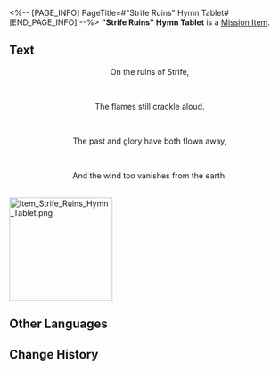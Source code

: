 <%-- [PAGE_INFO]
PageTitle=#"Strife Ruins" Hymn Tablet#
[END_PAGE_INFO] --%>
{{Item Infobox
|id          = 150057
|image       = Item Strife Ruins Hymn Tablet.png{{subst:void|<!--$UPLOAD:<<SpriteOutput/ItemFigures/150057.png>-<Item Strife Ruins Hymn Tablet.png>-<Item Icons>>-->}}
|type        = Mission Item
|invCategory = Missions
|rarity      = 3
|effect      = 
|description = A tablet inscribed with hymns and other writings, prophesying towards the end. It is said that within these fragments lies a secret so profound that it longs to be uncovered.
}}
{{Description|''"Prophecies never carry their message in plain words." &mdash; Anonymous Priest''}}
'''"Strife Ruins" Hymn Tablet''' is a [[Mission Item]].

==Text==
<div align="center">{{Color|Keyword|"Strife Ruins" Hymn Tablet}}</div>
<div align="center">On the ruins of Strife,</div><br /><div align="center">The flames still crackle aloud.</div><br /><div align="center">The past and glory have both flown away,</div><br /><div align="center">And the wind too vanishes from the earth.</div><br />
[[File:Item Strife Ruins Hymn Tablet.png|185px]]{{subst:void|<!--$UPLOAD:<<SpriteOutput/Mission/TeasureMap/PicTreasureMapA101.png>-<Item Strife Ruins Hymn Tablet.png>-<Item Images>>-->}}

==Other Languages==
{{Other Languages
|en   = "Strife Ruins" Hymn Tablet
|zhs  = 「纷争荒墟」的颂言石板
|zht  = 「紛爭荒墟」的頌言石板
|ja   = 「紛争の爪痕」の頌歌石板
|ko   = 「분쟁의 폐허」의 송가 석판
|es   = Losa con himno de las Ruinas del Conflicto
|fr   = Stèle de l'hymne des Ruines du Conflit
|ru   = Скрижаль оды Руин раздора
|th   = แผ่นหินสดุดีใน "ซากปรักปฏิปักษ์"
|vi   = Phiến Đá Ca Tụng "Tàn Tích Phân Tranh"
|de   = Hymnentafel: „Ruinen des Zwists“
|id   = Prasasti Ode "Reruntuhan Pertikaian"
|pt   = Tabuleta de Hinos das "Ruínas do Conflito"
}}

==Change History==
{{Change History|3.0}}